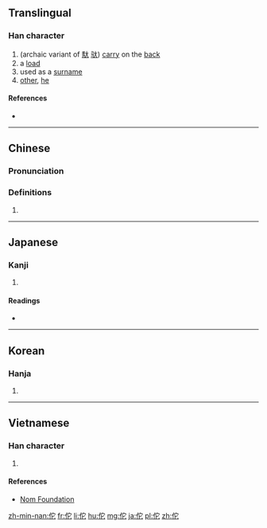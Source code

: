 ==Translingual==

===Han character===
{{Han char|rn=9|rad=人|as=05|sn=7|four=23211|canj=OJP|ids=⿰亻它}}

# (archaic variant of [[馱]] [[驮]]) [[carry]] on the [[back]]
# a [[load]]
# used as a [[surname]]
# [[other]], [[he]]

====References====
* {{Han ref|kx=0098.170|dkj=00513|dj=0208.070|hdz=10139.030|uh=4F57|ud=20311|bh=A6EF|bd=42735}}

----

==Chinese==
{{zh-forms}}

===Pronunciation===
{{zh-pron
|m=tuó,tuō
|c=taa4,to1,to4
|mc=y
|oc=y
|ma=
|cat=v,n,pn
}}

===Definitions===
# {{rfdef|lang=zh}}

----

==Japanese==

===Kanji===
{{ja-kanji|grade=|rs=人05}}

# {{defn|lang=ja|sort=人05}}

====Readings====
* {{ja-readings|on=[[た]] (ta)|kun=[[ほか]] (hoka), [[わびる]] (wabiru)}}

----

==Korean==

===Hanja===
{{ko-hanja|hangeul=타|rv=ta|mr=t'a}}

# {{defn|lang=ko|sort=人05}}

----

==Vietnamese==

===Han character===
{{vi-hantu|[[đà]]|rs=人05}}

# {{defn|lang=vi|sort=人05}}

====References====
* [http://nomfoundation.org/common/nom_details.php?codepoint=4f57 Nom Foundation]

[[zh-min-nan:佗]]
[[fr:佗]]
[[li:佗]]
[[hu:佗]]
[[mg:佗]]
[[ja:佗]]
[[pl:佗]]
[[zh:佗]]